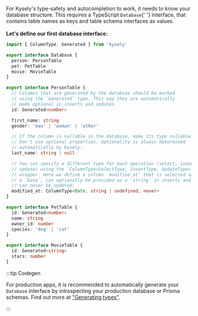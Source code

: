 <p>
  For Kysely's type-safety and autocompletion to work, it needs to know your
  database structure. This requires a TypeScript <code>Database</code>{' '}
  interface, that contains table names as keys and table schema interfaces as
  values.
  <br />
  <br />
  <strong>Let's define our first database interface:</strong>
</p>

```ts title="database.ts"
import { ColumnType, Generated } from 'kysely'

export interface Database {
  person: PersonTable
  pet: PetTable
  movie: MovieTable
}

export interface PersonTable {
  // Columns that are generated by the database should be marked
  // using the `Generated` type. This way they are automatically
  // made optional in inserts and updates.
  id: Generated<number>

  first_name: string
  gender: 'man' | 'woman' | 'other'

  // If the column is nullable in the database, make its type nullable.
  // Don't use optional properties. Optionality is always determined
  // automatically by Kysely.
  last_name: string | null

  // You can specify a different type for each operation (select, insert and
  // update) using the `ColumnType<SelectType, InsertType, UpdateType>`
  // wrapper. Here we define a column `modified_at` that is selected as
  // a `Date`, can optionally be provided as a `string` in inserts and
  // can never be updated:
  modified_at: ColumnType<Date, string | undefined, never>
}

export interface PetTable {
  id: Generated<number>
  name: string
  owner_id: number
  species: 'dog' | 'cat'
}

export interface MovieTable {
  id: Generated<string>
  stars: number
}
```

:::tip Codegen

For production apps, it is recommended to automatically generate your <code>Database</code>
interface by introspecting your production database or Prisma schemas. Find out more at
["Generating types"](https://kysely.dev/docs/generating-types).

:::
